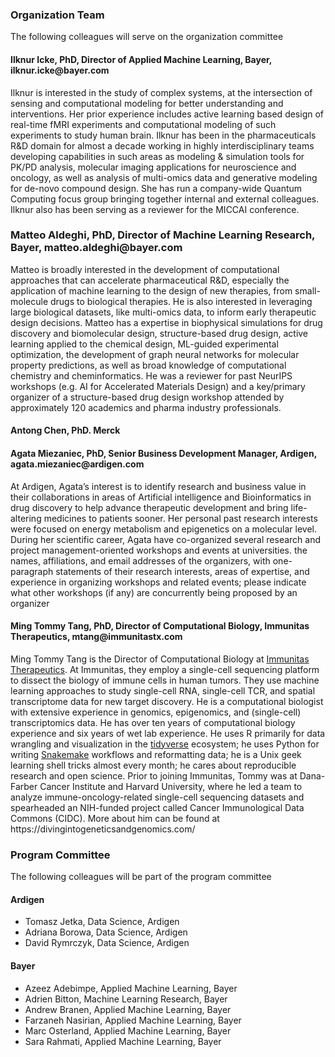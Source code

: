 ### Organization Team 

The following colleagues will serve on the organization committee

#### Ilknur Icke, PhD, Director of Applied Machine Learning, Bayer, ilknur.icke@bayer.com

Ilknur is interested in the study of complex systems, at the intersection of sensing and computational
modeling for better understanding and interventions. Her prior experience includes active learning
based design of real-time fMRI experiments and computational modeling of such experiments to
study human brain. Ilknur has been in the pharmaceuticals R&D domain for almost a decade working
in highly interdisciplinary teams developing capabilities in such areas as modeling & simulation
tools for PK/PD analysis, molecular imaging applications for neuroscience and oncology, as well as
analysis of multi-omics data and generative modeling for de-novo compound design. She has run a
company-wide Quantum Computing focus group bringing together internal and external colleagues.
Ilknur also has been serving as a reviewer for the MICCAI conference.

### Matteo Aldeghi, PhD, Director of Machine Learning Research, Bayer, matteo.aldeghi@bayer.com

Matteo is broadly interested in the development of computational approaches that can accelerate
pharmaceutical R&D, especially the application of machine learning to the design of new therapies,
from small-molecule drugs to biological therapies. He is also interested in leveraging large biological
datasets, like multi-omics data, to inform early therapeutic design decisions. Matteo has a expertise
in biophysical simulations for drug discovery and biomolecular design, structure-based drug design,
active learning applied to the chemical design, ML-guided experimental optimization, the development
of graph neural networks for molecular property predictions, as well as broad knowledge of
computational chemistry and cheminformatics. He was a reviewer for past NeurIPS workshops (e.g.
AI for Accelerated Materials Design) and a key/primary organizer of a structure-based drug design
workshop attended by approximately 120 academics and pharma industry professionals.

#### Antong Chen, PhD. Merck

#### Agata Miezaniec, PhD, Senior Business Development Manager, Ardigen, agata.miezaniec@ardigen.com

At Ardigen, Agata’s interest is to identify research and business value in their collaborations in
areas of Artificial intelligence and Bioinformatics in drug discovery to help advance therapeutic
development and bring life-altering medicines to patients sooner. Her personal past research interests
were focused on energy metabolism and epigenetics on a molecular level. During her scientific career,
Agata have co-organized several research and project management-oriented workshops and events at
universities.
the names, affiliations, and email addresses of the organizers, with one-paragraph statements of their
research interests, areas of expertise, and experience in organizing workshops and related events;
please indicate what other workshops (if any) are concurrently being proposed by an organizer


#### Ming Tommy Tang, PhD, Director of Computational Biology, Immunitas Therapeutics, mtang@immunitastx.com

Ming Tommy Tang is the Director of Computational Biology at [Immunitas Therapeutics](https://www.immunitastx.com/). At Immunitas, they employ a single-cell sequencing platform to dissect the biology of immune cells in human tumors. They use machine learning approaches to study single-cell RNA, single-cell TCR, and spatial transcriptome data for new target discovery. He is a computational biologist with extensive experience in genomics, epigenomics, and (single-cell) transcriptomics data. He has over ten years of computational biology experience and six years of wet lab experience. He uses R primarily for data wrangling and visualization in the [tidyverse](https://www.tidyverse.org/) ecosystem; he uses Python for writing [Snakemake](https://snakemake.readthedocs.io/en/stable/) workflows and reformatting data; he is a Unix geek learning shell tricks almost every month; he cares about reproducible research and open science. Prior to joining Immunitas, Tommy was at Dana-Farber Cancer Institute and Harvard University, where he led a team to analyze immune-oncology-related single-cell sequencing datasets and spearheaded an NIH-funded project called Cancer Immunological Data Commons (CIDC). More about him can be found at https://divingintogeneticsandgenomics.com/

### Program Committee 

The following colleagues will be part of the program committee

#### Ardigen
* Tomasz Jetka, Data Science, Ardigen  
* Adriana Borowa, Data Science, Ardigen  
* David Rymrczyk, Data Science, Ardigen  

#### Bayer
* Azeez Adebimpe, Applied Machine Learning, Bayer  
* Adrien Bitton, Machine Learning Research, Bayer  
* Andrew Branen, Applied Machine Learning, Bayer  
* Farzaneh Nasirian, Applied Machine Learning, Bayer  
* Marc Osterland, Applied Machine Learning, Bayer  
* Sara Rahmati, Applied Machine Learning, Bayer  
